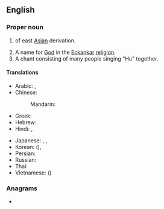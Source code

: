 {{also|Appendix:Variations of "hu"}}
==English==
{{wikipedia}}

===Proper noun===
{{en-proper noun}}

# {{surname|common|from=Chinese|dot=}} of east [[Asia]]n derivation.
# A name for [[God]] in the [[Eckankar]] [[religion]].
# A chant consisting of many people singing "Hu" together.

====Translations====
{{trans-top|Chinese surname}}
* Arabic: {{t+|ar|هُو}}, {{t|ar|خُو}}
* Chinese:
*: Mandarin: {{t+|cmn|胡|tr=Hú|sc=Hani}}
* Greek: {{t|el|Χου}}
* Hebrew: {{t|he|חו}}
* Hindi: {{t+|hi|हु|tr=hu}}, {{t|hi|ख़ू|tr=xu}}
{{trans-mid}}
* Japanese: {{t+|ja|胡|tr=こ, Ko}}, {{t|ja|ホゥー|tr=Hū}}, {{t|ja|フー|tr=Fū}}
* Korean: {{t+|ko|호|tr=Ho}} ({{t+|ko|胡|sc=Hani}}), {{t+|ko|후|tr=Hu}}
* Persian: {{t+|fa|هو}}
* Russian: {{t|ru|Ху}}
* Thai: {{t+|th|หู}}
* Vietnamese: {{t|vi|Hồ}} ({{t|vi|胡|sc=Hani}})
{{trans-bottom}}

===Anagrams===
* {{anagrams|en|a=hu|uh}}